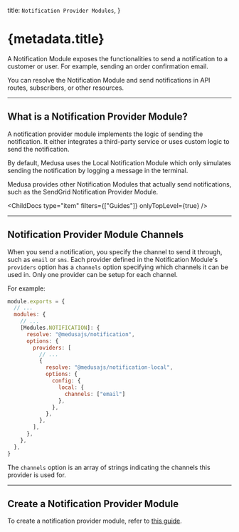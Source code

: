
  title: `Notification Provider Modules`,
}

# {metadata.title}

A Notification Module exposes the functionalities to send a notification to a customer or user. For example, sending an order confirmation email.

You can resolve the Notification Module and send notifications in API routes, subscribers, or other resources.

---

## What is a Notification Provider Module?

A notification provider module implements the logic of sending the notification. It either integrates a third-party service or uses custom logic to send the notification.

By default, Medusa uses the Local Notification Module which only simulates sending the notification by logging a message in the terminal.

Medusa provides other Notification Modules that actually send notifications, such as the SendGrid Notification Provider Module.

<ChildDocs type="item" filters={["Guides"]} onlyTopLevel={true} />

---

## Notification Provider Module Channels

When you send a notification, you specify the channel to send it through, such as `email` or `sms`. Each provider defined in the Notification Module's `providers` option has a `channels` option specifying which channels it can be used in. Only one provider can be setup for each channel.

For example:

```js title="medusa-config.js" highlights={[["15"]]}
module.exports = {
  // ...
  modules: {
    // ...
    [Modules.NOTIFICATION]: {
      resolve: "@medusajs/notification",
      options: {
        providers: [
          // ...
          {
            resolve: "@medusajs/notification-local",
            options: {
              config: {
                local: {
                  channels: ["email"]
                },
              },
            },
          },
        ],
      },
    },
  },
}
```

The `channels` option is an array of strings indicating the channels this provider is used for.

---

## Create a Notification Provider Module

To create a notification provider module, refer to [this guide](/references/notification-provider-module).
